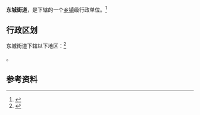 {{中国乡级行政区|21/13/82/001/000}}

'''东城街道'''，是{{PRC admin/fullname|21/13/82/001/000|3}}下辖的一个[[乡镇|乡镇]]级行政单位。<ref>{{PRC admin/ref sgc|{{PRC admin/parent|21/13/82/001/000}}}}</ref>

== 行政区划 ==

东城街道下辖以下地区：<ref>{{PRC admin/ref sgc|21/13/82/001/000}}</ref>

{{PRC admin/children|21/13/82/001/000}}。

== 参考资料 ==

{{reflist}}

{{行政区划小作品}}
{{PRC admin/navcat|21/13/82/001/000}}